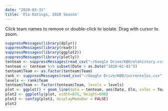 ```yaml
---
date: "2020-03-31"
title: 'Elo Ratings, 2020 Season'
---
```

Click team names to remove or double-click to isolate. Drag with cursor to zoom.
```r
suppressMessages(library(dplyr))
suppressMessages(library(readr))
suppressMessages(library(ggplot2))
suppressMessages(library(plotly))
tenteam <- suppressMessages(read_csv("~/Google Drive/KBO/elohistory.csv"))
tenteam <- tenteam %>% subset(Date > as.Date("2020-01-01"))
tenteam$Team <- as.factor(tenteam$Team)
rank <- suppressMessages(read_csv("~/Google Drive/KBO/currentelos.csv"))
levels <- rank$Team
tenteam$Team <- factor(tenteam$Team, levels = levels)
plot <- ggplot() + geom_line(data = tenteam, aes(Date, Elo, color = Team)) + theme_minimal()
plot2 <- ggplotly(plot, width=875, height=600)
plot2 <- config(plot2, displayModeBar = FALSE)
plot2
```